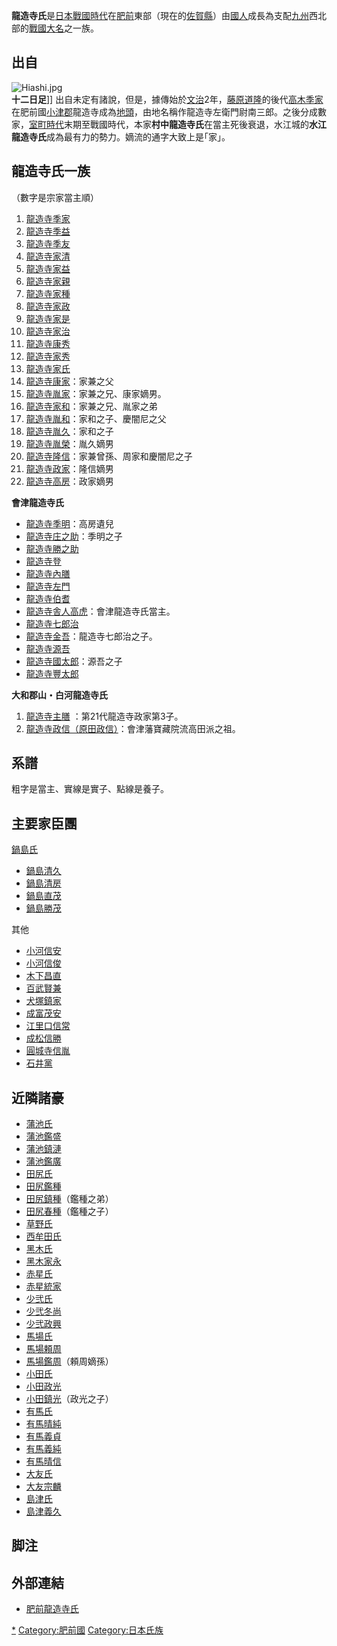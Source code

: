 {{日本氏族
|家名=龍造寺氏
|家紋= Japanese Crest daki Gyouyou.svg
|家紋名称=抱杏葉
|本姓=[[藤原北家|藤原北家]][[中關白家|中關白流]][[高木氏|高木]]支流？
|家祖=[[龍造寺季家|龍造寺季家]]
|種別=武家
|出身地=[[肥前國|肥前國]]佐賀郡
|人物=[[龍造寺家兼|龍造寺家兼]]<br>[[龍造寺隆信|龍造寺隆信]]
|支流=[[水江龍造寺家|水江龍造寺氏]]（[[武家|武家]]）<br/>[[龍造寺四家|龍造寺四家]]（[[武家|武家]]）
}}
{{japanese|japanese=龍造寺氏|kana=りゅうぞうじし|romaji=Ryūzōji-shi}}

'''龍造寺氏'''是[[日本|日本]][[戰國時代_(日本)|戰國時代]]在[[肥前國|肥前]]東部（現在的[[佐賀縣|佐賀縣]]）由[[國人眾|國人]]成長為支配[[九州_(日本)|九州]]西北部的[[戰國大名|戰國大名]]之一族。

== 出自 ==
[[File:Hiashi.jpg|thumb]]<br />'''十二日足''']]
出自未定有諸說，但是，據傳始於[[文治_(日本)|文治]]2年，[[藤原道隆|藤原道隆]]的後代[[高木季家|高木季家]]在肥前國[[小津郡|小津郡]]龍造寺成為[[地頭|地頭]]，由地名稱作龍造寺左衛門尉南三郎。之後分成數家，[[室町時代|室町時代]]末期至戰國時代，本家'''村中龍造寺氏'''在當主死後衰退，水江城的'''水江龍造寺氏'''成為最有力的勢力。嫡流的通字大致上是｢家｣。

==龍造寺氏一族==
（數字是宗家當主順）
#[[龍造寺季家|龍造寺季家]]
#[[龍造寺季益|龍造寺季益]]
#[[龍造寺季友|龍造寺季友]]
#[[龍造寺家清|龍造寺家清]]
#[[龍造寺家益|龍造寺家益]]
#[[龍造寺家親|龍造寺家親]]
#[[龍造寺家種|龍造寺家種]]
#[[龍造寺家政|龍造寺家政]]
#[[龍造寺家是|龍造寺家是]]
#[[龍造寺家治|龍造寺家治]]
#[[龍造寺康秀|龍造寺康秀]]
#[[龍造寺家秀|龍造寺家秀]]
#[[龍造寺家氏|龍造寺家氏]]
#[[龍造寺康家|龍造寺康家]]：家兼之父
#[[龍造寺胤家|龍造寺胤家]]：家兼之兄、康家嫡男。
#[[龍造寺家和|龍造寺家和]]：家兼之兄、胤家之弟
#[[龍造寺胤和|龍造寺胤和]]：家和之子、慶闇尼之父
#[[龍造寺胤久|龍造寺胤久]]：家和之子
#[[龍造寺胤榮|龍造寺胤榮]]：胤久嫡男
#[[龍造寺隆信|龍造寺隆信]]：家兼曾孫、周家和慶闇尼之子
#[[龍造寺政家|龍造寺政家]]：隆信嫡男
#[[龍造寺高房|龍造寺高房]]：政家嫡男
'''會津龍造寺氏'''
*[[龍造寺季明|龍造寺季明]]：高房遺兒
*[[龍造寺庄之助|龍造寺庄之助]]：季明之子
*[[龍造寺勝之助|龍造寺勝之助]] 
*[[龍造寺登|龍造寺登]] 
*[[龍造寺內膳|龍造寺內膳]] 
*[[龍造寺左門|龍造寺左門]]
*[[龍造寺伯耆|龍造寺伯耆]] 
*[[龍造寺高虎|龍造寺舎人高虎]]：會津龍造寺氏當主。
*[[龍造寺七郎治|龍造寺七郎治]] 
*[[龍造寺金吾|龍造寺金吾]]：龍造寺七郎治之子。 
*[[龍造寺源吾|龍造寺源吾]]
*[[龍造寺國太郎|龍造寺國太郎]]：源吾之子
*[[龍造寺豐太郎|龍造寺豐太郎]]
'''大和郡山・白河龍造寺氏'''
#[[龍造寺主膳|龍造寺主膳]] ：第21代龍造寺政家第3子。
#[[龍造寺政信|龍造寺政信（原田政信）]]：會津藩寶藏院流高田派之祖。

==系譜==
<div class="NavFrame" style="clear: both; border:0;">
<div class="NavHead" style="text-align: center;"></div>
<div class="NavContent" style="text-align: left;">
;粗字是當主、實線是實子、點線是養子。
{{familytree/start|style="font-size:85%"}}
{{familytree |border=0|01||||| 01='''龍造寺季家'''<sup>1</sup>}}
{{familytree |border=0| |!||||||}}
{{familytree |border=0|01||||| 01='''季益'''<sup>2</sup>}}
{{familytree |border=0| |)|-|-|.|||}}
{{familytree |border=0|01|02|||| 01='''季友'''<sup>3</sup>|02='''家益'''<sup>5</sup>}}
{{familytree |border=0| |!|||!|||}}
{{familytree |border=0|01|02|||| 01='''家清'''<sup>4</sup>|02='''家親'''<sup>6</sup>}}
{{familytree |border=0| ||||)|-|-|.}}
{{familytree |border=0||||01|02|||| 01='''家種'''<sup>7</sup>|02='''家政'''<sup>8</sup>}}
{{familytree |border=0| |||||||!}}
{{familytree |border=0|||||||01|||| 01=家經}}
{{familytree |border=0| |||||||!}}
{{familytree |border=0|||||||01|||| 01='''家是'''<sup>9</sup>}}
{{familytree |border=0| |||||||!}}
{{familytree |border=0|||||||01|||| 01='''家治'''<sup>10</sup>}}
{{familytree |border=0| |||||||!}}
{{familytree |border=0|||||||01|||| 01='''康秀'''<sup>11</sup>}}
{{familytree |border=0| |||||||!}}
{{familytree |border=0|||||||01|||| 01='''家秀'''<sup>12</sup>}}
{{familytree |border=0| |||||||!}}
{{familytree |border=0|||||||01|||| 01='''[[龍造寺家氏|家氏]]'''<sup>13</sup>}}
{{familytree |border=0| |||||||!}}
{{familytree |border=0|||||||01|||| 01='''[[龍造寺康家|康家]]'''<sup>14</sup>}}
{{familytree |border=0| ||||,|-|-|+|-|-|-|-|-|.}}
{{familytree |border=0||||01|02||||03| 01='''[[龍造寺胤家|胤家]]'''<sup>15</sup>|02=［村中龍造寺氏］<br/>'''[[龍造寺家和|家和]]'''<sup>16</sup>|03=［水江龍造寺氏］<br/>[[龍造寺家兼|家兼]]}}
{{familytree |border=0| ||||!|||)|-|-|.|||)|-|-|-|-|-|-|-|-|-|-|-|.}}
{{familytree |border=0||||01|02|03|04||||||||||05| 01=（略）|02='''[[龍造寺胤和|胤和]]'''<sup>17</sup>|03='''[[龍造寺胤久|胤久]]'''<sup>18</sup>|04=[[龍造寺家純|家純]]|05=[[龍造寺家門|家門]]}}
{{familytree |border=0| ||||!|||!|||!|||!||||||||||||!}}
{{familytree |border=0||||01|02|03|04||||||||||05| 01=[[倉富胤厚|倉富胤厚]]|02=[[慶ぎん尼|慶誾尼]]|03='''[[龍造寺胤榮|胤榮]]'''<sup>19</sup>|04=[[龍造寺周家|周家]]|05=[[龍造寺鑑兼|鑑兼]]}}
{{familytree |border=0| ||||||||||!|||)|-|-|v|-|-|.||||||!}}
{{familytree |border=0||||||||||01|02|03|04||||05| 01=[[龍造寺家就|家就]]|02='''[[龍造寺隆信|隆信]]'''<sup>20</sup>|03=［[[須古鍋島家|須古鍋島家]]］<br/>[[龍造寺信周|信周]]|04=［[[後多久氏|多久家]]］<br/>[[龍造寺長信|長信]]|05=［諫早家］<br/>[[龍造寺家晴|家晴]]}}
{{familytree |border=0| |,|-|-|v|-|-|-|-|-|v|-|-|'|||!|||)|-|-|.|||!}}
{{familytree |border=0|01|02||||03||||04|05|06|07| 01='''[[龍造寺政家|政家]]'''<sup>21</sup>|02=[[江上家種|江上家種]]|03=［[[後藤氏|武雄鍋島家]]］<br/>[[後藤家信|後藤家信]]|04=信昭|05=[[多久安順|多久安順]]|06=女|07=[[諫早直孝|諫早直孝]]}}
{{familytree |border=0| |)|-|-|v|-|-|.|||!||||||!|||:|||!|||!}}
{{familytree |border=0|01|02|03|04||||05|07|06|08| 01='''[[龍造寺高房|高房]]'''<sup>22</sup>|02=［村田家］<br/>村田安良|03=［大和郡山龍造寺氏］<br/>主膳|04=[[鍋島茂綱|鍋島茂綱]]|05=鍋島茂周|06=後藤茂富<ref>龍造寺家均之子。</ref>|07=[[多久茂辰|茂辰]]|08=[[諫早茂敬|茂敬]]}}
{{familytree |border=0| |!|||!|||:|||!||||||!|||:|||!|||!}}
{{familytree |border=0|01|03|02|04||||05|07|06|08| 01=［會津龍造寺氏］<br/>[[龍造寺季明|季明（伯庵）]]|02=原田政信<ref>江上種弼2男。</ref>|03=氏久|04=''[[後藤氏#系圖|後藤氏]]''|05=正辰|06=[[多久茂辰|茂辰]]|07=[[多久茂矩|茂矩]]|08=茂真}}
{{familytree |border=0| |!|||:||||||||||||!|||}|-|-|.|||)|-|-|.}}
{{familytree |border=0|01|02||||||||||03|04|05|06|07| 01=庄之助|02=政辰<ref>白石鍋島家・鍋島直弘之子。</ref>|03=茂俊|04=[[多久茂文|茂文]]<ref>[[佐賀藩|佐賀藩主]]・[[鍋島光茂|鍋島光茂]]4男。</ref>|05=鍋島清信|06=茂門|07=茂元}}
{{familytree |border=0| |!|||:|||||||||,|-|-|(|||D|~|~|7|||:}}
{{familytree |border=0|01|02|||||||03|04|05|06|07| 01=勝之助|02=政盛<ref>佐賀藩主・鍋島光茂6男。</ref>|03=茂清|04=茂族|05=[[鍋島直英|茂村→鍋島直英]]<ref>小城藩主・[[鍋島元武|鍋島元武]]3男。</ref>|06=茂明|07=茂元}}
{{familytree |border=0| |!|||:|||||||||!|||!||||||!|||:}}
{{familytree |border=0|01|02|||||||03|04||||05|06| 01=登|02=政賢<ref>村田政式（白石鍋島家・鍋島直愈之子）之子。</ref>|03=茂明→多久茂明|04=茂訓|05=茂堯|06=茂晴<ref>白石鍋島家・鍋島直堯之子。</ref>|}}
{{familytree |border=0| |!|||!||||||||||||!|||,|-|-|(|||!}}
{{familytree |border=0|01|02||||||||||03|04|05|06| 01=內膳|02=政致|03=茂倫|04=茂孝|05=茂鄰|06=茂行}}
{{familytree |border=0| |!|||:||||||,|-|-|v|-|-|(|||}|-|-|.|||)|-|-|v|-|.}}
{{familytree |border=0|01|02||||03|05|04|06|07|08|09|010| 01=左門|02=政恒|03=茂曹|04=茂臣|05=村田政恒|06=茂鄰|07=鍋島茂矩|08=行孝|09=茂成|010=[[諫早茂圖|茂圖]]}}
{{familytree |border=0| |!|||:||||||:||||||!|||||||||:}}
{{familytree |border=0|01|02||||03||||04|||||||05| 01=伯耆|02=[[村田政矩|政矩]]<ref>[[深堀鍋島家|深堀鍋島家]]・鍋島茂辰之子。</ref>|03=茂臣|04=茂澄|05=茂成}}
{{familytree |border=0| |!|||!||||||:||||||!|||||||||:}}
{{familytree |border=0|01|02||||03||||04|||||||05| 01=高虎|02=政匡|03=[[鍋島茂真|茂真]]<ref>佐賀藩主・[[鍋島齊直|鍋島齊直]]14男。</ref>|04=茂族|05=[[諫早茂圖|茂圖]]}}
{{familytree |border=0| |!|||||||||!|||||||||||||||!}}
{{familytree |border=0|01|||||||02|||||||||||||03| 01=七郎治|02=茂朝|03=敬輝}}
{{familytree |border=0| |!||||||||||||||||||||||||!}}
{{familytree |border=0|01||||||||||||||||||||||02| 01=金吾|02=茂洪}}
{{familytree |border=0| |!|||||||||||||||||||||,|-|-|+|-|-|.}}
{{familytree |border=0|01|||||||||||||||||||02|03|04| 01=源吾|02=茂喬|03=鍋島利卿|04=茂孫|05=[[諫早一學|一學]]}}
{{familytree |border=0| |!|||||||||||||||||||||}|-|-|.}}
{{familytree |border=0|01|||||||||||||||||||02|03| 01=國太郎|02=茂孫|03=武春}}
{{familytree |border=0| |!|||||||||||||||||||||}|-|-|.}}
{{familytree |border=0|01|||||||||||||||||||02|03| 01=豐太郎|02=武春|03=[[諫早家崇|家崇]]}}
{{familytree |border=0| ||||||||||||||||||||||:}}
{{familytree |border=0||||||||||||||||||||||01| 01=[[諫早一學|一學]]}}
{{familytree |border=0| ||||||||||||||||||||||:}}
{{familytree |border=0||||||||||||||||||||||01| 01=[[諫早家崇|家崇]]}}
{{familytree |border=0| ||||||||||||||||||||||!}}
{{familytree |border=0||||||||||||||||||||||01| 01=家興}}
{{familytree/end}}
</div></div>

==主要家臣團==
[[鍋島氏|鍋島氏]]
*[[鍋島清久|鍋島清久]]
*[[鍋島清房|鍋島清房]]
*[[鍋島直茂|鍋島直茂]]
*[[鍋島勝茂|鍋島勝茂]]
其他
*[[小河信安|小河信安]]
*[[小河信俊|小河信俊]]
*[[木下昌直|木下昌直]]
*[[百武賢兼|百武賢兼]]
*[[犬塚鎮家|犬塚鎮家]]
*[[成富茂安|成富茂安]]
*[[江里口信常|江里口信常]]
*[[成松信勝|成松信勝]]
*[[圓城寺信胤|圓城寺信胤]]
*[[肥前石井氏|石井黨]]

== 近隣諸豪 ==
*[[蒲池氏|蒲池氏]]
*[[蒲池鑑盛|蒲池鑑盛]]
*[[蒲池鎮漣|蒲池鎮漣]]
*[[蒲池鑑廣|蒲池鑑廣]]
*[[田尻氏|田尻氏]]
*[[田尻鑑種|田尻鑑種]]
*[[田尻鎮種|田尻鎮種]]（鑑種之弟）
*[[田尻春種|田尻春種]]（鑑種之子）
*[[草野氏|草野氏]]
*[[西牟田氏|西牟田氏]]
*[[黑木氏|黑木氏]]
*[[黑木家永|黑木家永]]
*[[赤星氏|赤星氏]]
*[[赤星統家|赤星統家]]
*[[少弐氏|少弐氏]]
*[[少弐冬尚|少弐冬尚]]
*[[少弐政興|少弐政興]]
*[[馬場氏|馬場氏]]
*[[馬場頼周|馬場頼周]]
*[[馬場鑑周|馬場鑑周]]（頼周嫡孫）
*[[小田氏|小田氏]]
*[[小田政光|小田政光]]
*[[小田鎮光|小田鎮光]]（政光之子）
*[[肥前有馬氏|有馬氏]]
*[[有馬晴純|有馬晴純]]
*[[有馬義貞|有馬義貞]]
*[[有馬義純|有馬義純]]
*[[有馬晴信|有馬晴信]]
*[[大友氏|大友氏]]
*[[大友義鎮|大友宗麟]]
*[[島津氏|島津氏]]
*[[島津義久|島津義久]]

== 脚注 ==
<references />

== 外部連結 ==
*[http://www2.harimaya.com/ryu/index.html 肥前龍造寺氏]

{{DEFAULTSORT:Ryuzoji}}
[[Category:龍造寺氏|*]]
[[Category:肥前國|Category:肥前國]]
[[Category:日本氏族|Category:日本氏族]]